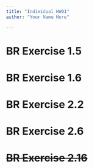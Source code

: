 ```yaml
---
title: "Individual HW01"
author: "Your Name Here"

---
```


# BR Exercise 1.5

# BR Exercise 1.6

# BR Exercise 2.2

# BR Exercise 2.6

# ~~BR Exercise 2.16~~
 



